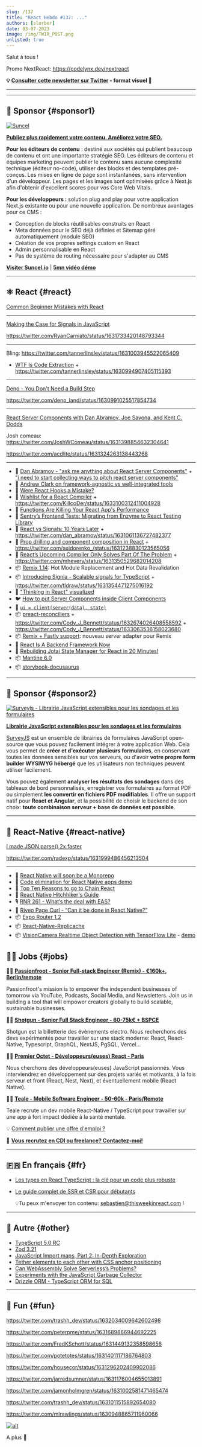 ```yaml
---
slug: /137
title: "React Hebdo #137: ..."
authors: [slorber]
date: 03-07-2023
image: /img/TWIR_POST.png
unlisted: true
---
```


Salut à tous !

Promo NextReact: https://codelynx.dev/nextreact

<Todo />

<!-- truncate -->

**💡 [Consulter cette newsletter sur Twitter](https://slo.im/thread) - format visuel 🎨**

---


<Support />

---

## 💸 Sponsor {#sponsor1}

[![Suncel](/emails/issues/136/suncel.jpg)](https://suncel.io/)

**[Publiez plus rapidement votre contenu. Améliorez votre SEO.](https://suncel.io/)**

**Pour les éditeurs de contenu** : destiné aux sociétés qui publient beaucoup de contenu et ont une importante stratégie SEO. Les éditeurs de contenu et équipes marketing peuvent publier le contenu sans aucune complexité technique (éditeur no-code), utiliser des blocks et des templates pré-conçus. Les mises en ligne de page sont instantanées, sans intervention d'un développeur. Les pages et les images sont optimisées grâce à Next.js afin d'obtenir d'excellent scores pour vos Core Web Vitals.

**Pour les développeurs :** solution plug and play pour votre application Next.js existante ou pour une nouvelle application. De nombreux avantages pour ce CMS :

- Conception de blocks réutilisables construits en React
- Meta données pour le SEO déjà définies et Sitemap géré automatiquement (module SEO)
- Création de vos propres settings custom en React
- Admin personnalisable en React
- Pas de système de routing nécessaire pour s'adapter au CMS

**[Visiter Suncel.io](https://suncel.io/)** | **[5mn vidéo démo](https://www.youtube.com/watch?v=LUupLEZKp3w)**

---

## ⚛️ React {#react}

[Common Beginner Mistakes with React](https://www.joshwcomeau.com/react/common-beginner-mistakes/)

---

[Making the Case for Signals in JavaScript](https://dev.to/this-is-learning/making-the-case-for-signals-in-javascript-4c7i)

https://twitter.com/RyanCarniato/status/1631733420148793344

---

Bling: https://twitter.com/tannerlinsley/status/1631003945522065409

- [WTF Is Code Extraction](https://www.builder.io/blog/wtf-is-code-extraction) + https://twitter.com/tannerlinsley/status/1630994907405115393

---

[Deno - You Don't Need a Build Step](https://deno.com/blog/you-dont-need-a-build-step)

https://twitter.com/deno_land/status/1630991025517854734

---

[React Server Components with Dan Abramov, Joe Savona, and Kent C. Dodds](https://www.youtube.com/watch?v=h7tur48JSaw)

Josh comeau: https://twitter.com/JoshWComeau/status/1631398854632304641

https://twitter.com/acdlite/status/1631324263138443268

---

- 🧵 [Dan Abramov - "ask me anything about React Server Components"](https://twitter.com/dan_abramov/status/1631641431742857216) + ["i need to start collecting ways to pitch react server components"](https://twitter.com/dan_abramov/status/1631885118355718144)
- 🧵 [Andrew Clark on framework-agnostic vs well-integrated tools](https://twitter.com/acdlite/status/1632910367289491459)
- 📜 [Were React Hooks a Mistake?](https://jakelazaroff.com/words/were-react-hooks-a-mistake/)
- 📜 [Wishlist for a React Compiler](https://electricui.com/blog/wishlist-for-a-react-compiler) + https://twitter.com/KillcoDer/status/1633100312411004928
- 📜 [Functions Are Killing Your React App's Performance](https://unicorn-utterances.com/posts/functions-are-killing-react-performance)
- 📜 [Sentry’s Frontend Tests: Migrating from Enzyme to React Testing Library](https://blog.sentry.io/2023/02/23/sentrys-frontend-tests-migrating-from-enzyme-to-react-testing-library/)
- 📜 [React vs Signals: 10 Years Later](https://dev.to/this-is-learning/react-vs-signals-10-years-later-3k71) + https://twitter.com/dan_abramov/status/1631061136727482377
- 📜 [Prop drilling and component composition in React](https://alexsidorenko.com/blog/react-prop-drilling-composition/) + https://twitter.com/asidorenko_/status/1631238830123565056
- 📜 [React’s Upcoming Compiler Only Solves Part Of The Problem](https://www.builder.io/blog/react-compiler-will-not-solve-prop-drilling) + https://twitter.com/mhevery/status/1631350529682014208
- 📦 [Remix 1.14](https://twitter.com/kentcdodds/status/1631059357654818819): Hot Module Replacement and Hot Data Revalidation
- 📦 [Introducing Signia - Scalable signals for TypeScript](https://tldraw.substack.com/p/introducing-signia) + https://twitter.com/tldraw/status/1631354471275016192
- 🎨 ["Thinking in React" visualized](https://twitter.com/asidorenko_/status/1631967645376315400)
- 🐦 [How to put Server Components inside Client Components](https://twitter.com/dai_shi/status/1631989295866347520)
- 🧵 [`ui = client(server(data), state)`](https://twitter.com/dan_abramov/status/1632535654142713862)
- 📦 [preact-reconciliers](https://github.com/CodyJasonBennett/preact-reconciler) + https://twitter.com/Cody_J_Bennett/status/1632674026408558592 + https://twitter.com/Cody_J_Bennett/status/1633063536158023680
- 📦 [Remix + Fastly support](https://twitter.com/FastlyDevs/status/1631031583523192832): nouveau server adapter pour Remix
- 🎥 [React Is A Backend Framework Now](https://www.youtube.com/watch?v=EhI6wb5nEEs)
- 🎥 [Rebuilding Jotai State Manager for React in 20 Minutes!](https://www.youtube.com/watch?v=gg31JTZmFUw)
- 📦 [Mantine 6.0](https://mantine.dev/changelog/6-0-0/)
- 📦 [storybook-docusaurus](https://github.com/jodyheavener/storybook-docusaurus)

<SubscribeFormEmbed />

---

## 💸 Sponsor {#sponsor2}

[![Surveyjs - Librairie JavaScript extensibles pour les sondages et les formulaires](/emails/issues/136/surveyjs.jpg)](https://surveyjs.io/?utm_source=thisweekinreact&utm_medium=referral)

**[Librairie JavaScript extensibles pour les sondages et les formulaires](https://surveyjs.io/?utm_source=thisweekinreact&utm_medium=referral)**

[SurveyJS](https://surveyjs.io/form-library?utm_source=thisweekinreact&utm_medium=referral) est un ensemble de librairies de formulaires JavaScript open-source que vous pouvez facilement intégrer à votre application Web. Cela vous permet de **créer et d'exécuter plusieurs formulaires**, en conservant toutes les données sensibles sur vos serveurs, ou d'avoir **votre propre form builder WYSIWYG hébergé** que les utilisateurs non techniques peuvent utiliser facilement.

Vous pouvez également **analyser les résultats des sondages** dans des tableaux de bord personnalisés, enregistrer vos formulaires au format PDF ou simplement **les convertir en fichiers PDF modifiables**. Il offre un support natif pour **React et Angular**, et la possibilité de choisir le backend de son choix: **toute combinaison serveur + base de données est possible**.

---

## 📱 React-Native {#react-native}

[I made JSON.parse() 2x faster](https://radex.io/react-native/json-parse/)

https://twitter.com/radexp/status/1631999486456213504

---

- 👀 [React Native will soon be a Monorepo](https://twitter.com/o_kwasniewski/status/1631292628217266176)
- 👀 [Code elimination for React Native apps demo](https://twitter.com/Baconbrix/status/1631749459389431808)
- 📜 [Top Ten Reasons to go to Chain React](https://shift.infinite.red/top-ten-reasons-to-go-to-chain-react-665a93883e4f)
- 🔗 [React Native Hitchhiker's Guide](https://twitter.com/ospfranco/status/1631984862474248193)
- 🎙️ [RNR 261 - What’s the deal with EAS?](https://reactnativeradio.com/episodes/rnr-261-whats-the-deal-with-eas)
- 🎥 [Riveo Page Curl - “Can it be done in React Native?”](https://www.youtube.com/watch?v=xNZCQvtnhIU)
- 📦 [Expo Router 1.2](https://twitter.com/Baconbrix/status/1630969201421582341)
- 📦 [React-Native-Replicache](https://github.com/Braden1996/react-native-replicache/)
- 📦 [VisionCamera Realtime Object Detection with TensorFlow Lite](https://github.com/jaroslawkrol/vision-camera-realtime-object-detection) - [demo](https://twitter.com/mrousavy/status/1631269105796886528)

## 🧑‍💻 Jobs {#jobs}

🧑‍💼 [**Passionfroot - Senior Full-stack Engineer (Remix) - €160k+, Berlin/remote**](https://passionfroot.recruitee.com/o/senior-fullstack-engineer)

Passionfroot's mission is to empower the independent businesses of tomorrow via YouTube, Podcasts, Social Media, and Newsletters. Join us in building a tool that will empower creators globally to build scalable, sustainable businesses.

🧑‍💼 [**Shotgun - Senior Full Stack Engineer - 60-75k€ + BSPCE**](https://shotgun.teamtailor.com/jobs/1981578-senior-full-stack-engineer)

Shotgun est la billetterie des évènements electro. Nous recherchons des devs expérimentés pour travailler sur une stack moderne: React, React-Native, Typescript, GraphQL, NextJS, PgSQL, Vercel...

🧑‍💼 [**Premier Octet - Développeurs(euses) React - Paris**](https://www.premieroctet.com/jobs)

Nous cherchons des développeurs(euses) JavaScript passionnés. Vous interviendrez en développement sur des projets variés et motivants, à la fois serveur et front (React, Nest, Next), et éventuellement mobile (React Native).

🧑‍💼 [**Teale - Mobile Software Engineer - 50-60k - Paris/Remote**](https://sebastienlorber.mylittleteam.com/team/teale/55/719)

Teale recrute un dev mobile React-Native / TypeScript pour travailler sur une app à fort impact dédiée à la santé mentale.

💡 [Comment publier une offre d'emploi ?](https://thisweekinreact.com/fr/sponsor)

🏢 **[Vous recrutez en CDI ou freelance? Contactez-moi!](https://qq4ph6n1rk0.typeform.com/to/qjSZ38dQ#email={{subscriber.email_address}})**

---

## 🇫🇷 En français {#fr}

- [Les types en React TypeScript : la clé pour un code plus robuste](https://www.youtube.com/watch?v=pTw4Fr4vLrY)
- [Le guide complet de SSR et CSR pour débutants](https://www.youtube.com/watch?v=KHRwgK2dnFc)

  💡Tu peux m'envoyer ton contenu: [sebastien@thisweekinreact.com](mailto:sebastien@thisweekinreact.com?subject=Contenu%20en%20fran%C3%A7ais) !

<Todo />

---

## 🔀 Autre {#other}

- [TypeScript 5.0 RC](https://devblogs.microsoft.com/typescript/announcing-typescript-5-0-rc/)
- [Zod 3.21](https://twitter.com/colinhacks/status/1632472849960280064)
- [JavaScript Import maps, Part 2: In-Depth Exploration](https://spidermonkey.dev/blog/2023/03/02/javascript-import-maps-part-2-in-depth-exploration.html)
- [Tether elements to each other with CSS anchor positioning](https://developer.chrome.com/blog/tether-elements-to-each-other-with-css-anchor-positioning/)
- [Can WebAssembly Solve Serverless’s Problems?](https://thenewstack.io/can-webassembly-solve-serverless-problems/)
- [Experiments with the JavaScript Garbage Collector](https://dev.to/codux/experiments-with-the-javascript-garbage-collector-2ae3)
- [Drizzle ORM - TypeScript ORM for SQL](https://github.com/drizzle-team/drizzle-orm)

---

## 🤭 Fun {#fun}

https://twitter.com/trashh_dev/status/1632034009642602498

https://twitter.com/peterpme/status/1631689866944692225

https://twitter.com/FredKSchott/status/1631449132358598656

https://twitter.com/potetotes/status/1631401117186764803

https://twitter.com/housecor/status/1631296202409902086

https://twitter.com/jarredsumner/status/1631176004655013891

https://twitter.com/jamonholmgren/status/1631002581471465474

https://twitter.com/trashh_dev/status/1631011515892654080

https://twitter.com/mlrawlings/status/1630948865711960066

[![alt](/emails/issues/122/meme.jpg)](https://twitter.com/todo)

A plus 👋

